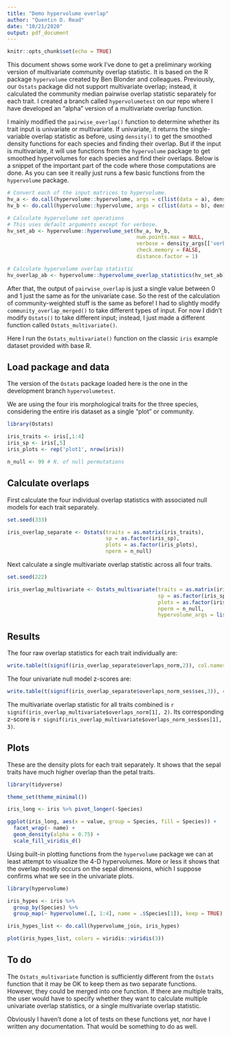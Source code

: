 ```yaml
---
title: "Demo hypervolume overlap"
author: "Quentin D. Read"
date: "10/21/2020"
output: pdf_document
---
```


```r
knitr::opts_chunk$set(echo = TRUE)
```

This document shows some work I've done to get a preliminary working version of multivariate community overlap statistic. It is based on the R package `hypervolume` created by Ben Blonder and colleagues. Previously, our `Ostats` package did not support multivariate overlap; instead, it calculated the community median pairwise overlap statistic separately for each trait. I created a branch called `hypervolumetest` on our repo where I have developed an "alpha" version of a multivariate overlap function.

I mainly modified the `pairwise_overlap()` function to determine whether its trait input is univariate or multivariate. If univariate, it returns the single-variable overlap statistic as before, using `density()` to get the smoothed density functions for each species and finding their overlap. But if the input is multivariate, it will use functions from the `hypervolume` package to get smoothed hypervolumes for each species and find their overlaps. Below is a snippet of the important part of the code where those computations are done. As you can see it really just runs a few basic functions from the `hypervolume` package.

```r
# Convert each of the input matrices to hypervolume.
hv_a <- do.call(hypervolume::hypervolume, args = c(list(data = a), density_args))
hv_b <- do.call(hypervolume::hypervolume, args = c(list(data = b), density_args))

# Calculate hypervolume set operations
# This uses default arguments except for verbose. 
hv_set_ab <- hypervolume::hypervolume_set(hv_a, hv_b, 
                                          num.points.max = NULL, 
                                          verbose = density_args[['verbose']], 
                                          check.memory = FALSE, 
                                          distance.factor = 1)

# Calculate hypervolume overlap statistic
hv_overlap_ab <- hypervolume::hypervolume_overlap_statistics(hv_set_ab)
```

After that, the output of `pairwise_overlap` is just a single value between 0 and 1 just the same as for the univariate case. So the rest of the calculation of community-weighted stuff is the same as before! I had to slightly modify `community_overlap_merged()` to take different types of input. For now I didn't modify `Ostats()` to take different input; instead, I just made a different function called `Ostats_multivariate()`.

Here I run the `Ostats_multivariate()` function on the classic `iris` example dataset provided with base R.

## Load package and data

The version of the `Ostats` package loaded here is the one in the development branch `hypervolumetest`.

We are using the four iris morphological traits for the three species, considering the entire iris dataset as a single "plot" or community.

```r
library(Ostats)

iris_traits <- iris[,1:4]
iris_sp <- iris[,5]
iris_plots <- rep('plot1', nrow(iris))

n_null <- 99 # N. of null permutations
```

## Calculate overlaps

First calculate the four individual overlap statistics with associated null models for each trait separately.

```r
set.seed(333)

iris_overlap_separate <- Ostats(traits = as.matrix(iris_traits), 
                                sp = as.factor(iris_sp), 
                                plots = as.factor(iris_plots), 
                                nperm = n_null)
```
 
Next calculate a single multivariate overlap statistic across all four traits.

```r
set.seed(222)

iris_overlap_multivariate <- Ostats_multivariate(traits = as.matrix(iris_traits), 
                                                 sp = as.factor(iris_sp), 
                                                 plots = as.factor(iris_plots), 
                                                 nperm = n_null, 
                                                 hypervolume_args = list(verbose = FALSE, method = 'box'))
```

## Results

The four raw overlap statistics for each trait individually are:

```r
write.table(t(signif(iris_overlap_separate$overlaps_norm,2)), col.names = FALSE)
```

The four univariate null model z-scores are:

```r
write.table(t(signif(iris_overlap_separate$overlaps_norm_ses$ses,3)), col.names = FALSE)
```

The multivariate overlap statistic for all traits combined is `r signif(iris_overlap_multivariate$overlaps_norm[1], 2)`. Its corresponding z-score is `r signif(iris_overlap_multivariate$overlaps_norm_ses$ses[1], 3)`.

## Plots

These are the density plots for each trait separately. It shows that the sepal traits have much higher overlap than the petal traits.

```r
library(tidyverse)

theme_set(theme_minimal())

iris_long <- iris %>% pivot_longer(-Species)

ggplot(iris_long, aes(x = value, group = Species, fill = Species)) +
  facet_wrap(~ name) +
  geom_density(alpha = 0.75) +
  scale_fill_viridis_d()

```

Using built-in plotting functions from the `hypervolume` package we can at least attempt to visualize the 4-D hypervolumes.
More or less it shows that the overlap mostly occurs on the sepal dimensions, which I suppose confirms what we see in the univariate plots.

```r
library(hypervolume)

iris_hypes <- iris %>%
  group_by(Species) %>%
  group_map(~ hypervolume(.[, 1:4], name = .$Species[1]), keep = TRUE)
```

```r
iris_hypes_list <- do.call(hypervolume_join, iris_hypes)

plot(iris_hypes_list, colors = viridis::viridis(3))

```



## To do

The `Ostats_multivariate` function is sufficiently different from the `Ostats` function that it may be OK to keep them as two separate functions. However, they could be merged into one function. If there are multiple traits, the user would have to specify whether they want to calculate multiple univariate overlap statistics, or a single multivariate overlap statistic.

Obviously I haven't done a lot of tests on these functions yet, nor have I written any documentation. That would be something to do as well.
